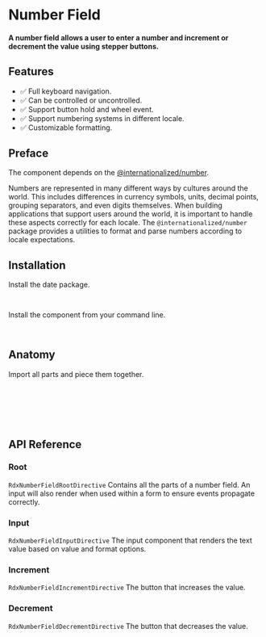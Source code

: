 
<Meta title="Primitives/Number Field" />

# Number Field

#### A number field allows a user to enter a number and increment or decrement the value using stepper buttons.

<Canvas sourceState="hidden" of={Stories.Default} />

## Features

- ✅ Full keyboard navigation.
- ✅ Can be controlled or uncontrolled.
- ✅ Support button hold and wheel event.
- ✅ Support numbering systems in different locale.
- ✅ Customizable formatting.

## Preface

The component depends on the [@internationalized/number](https://react-spectrum.adobe.com/internationalized/number/index.html).

Numbers are represented in many different ways by cultures around the world. This includes differences in currency symbols, units,
decimal points, grouping separators, and even digits themselves.
When building applications that support users around the world, it is important to handle these aspects correctly for each locale.
The `@internationalized/number` package provides a utilities to format and parse numbers according to locale expectations.

## Installation

Install the date package.

```bash
npm install @internationalized/number
```

Install the component from your command line.

```bash
npm install @radix-ng/primitives
```

## Anatomy
Import all parts and piece them together.

```html
<div rdxNumberFieldRoot>
    <button rdxNumberFieldDecrement></button>
    <input rdxNumberFieldInput />
    <button rdxNumberFieldDecrement></button>
</div>
```

## API Reference

### Root

`RdxNumberFieldRootDirective` Contains all the parts of a number field. An input will also render when used within a form to ensure events propagate correctly.

<ArgTypes of={RdxNumberFieldRootDirective} />

### Input

`RdxNumberFieldInputDirective` The input component that renders the text value based on value and format options.

### Increment

`RdxNumberFieldIncrementDirective` The button that increases the value.

<ArgTypes of={RdxNumberFieldIncrementDirective} />

### Decrement

`RdxNumberFieldDecrementDirective` The button that decreases the value.

<ArgTypes of={RdxNumberFieldDecrementDirective} />
